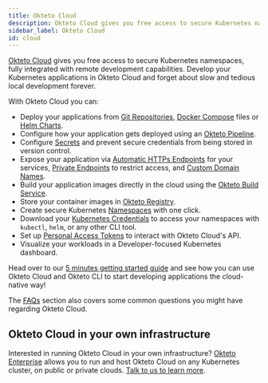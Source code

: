 ```yaml
---
title: Okteto Cloud
description: Okteto Cloud gives you free access to secure Kubernetes namespaces, fully integrated with remote development capabilities
sidebar_label: Okteto Cloud
id: cloud
---
```


[Okteto Cloud](https://cloud.okteto.com/#/?origin=docs) gives you free access to secure Kubernetes namespaces, fully integrated with remote development capabilities.
Develop your Kubernetes applications in Okteto Cloud and forget about slow and tedious local development forever.

With Okteto Cloud you can:

- Deploy your applications from [Git Repositories](/docs/previous/cloud/deploy-from-git/), [Docker Compose](/docs/previous/tutorials/stacks-getting-started/) files or [Helm Charts](/docs/previous/cloud/deploy-from-helm/).
- Configure how your application gets deployed using an [Okteto Pipeline](/docs/previous/cloud/okteto-pipeline).
- Configure [Secrets](/docs/previous/cloud/secrets/) and prevent secure credentials from being stored in version control.
- Expose your application via [Automatic HTTPs Endpoints](/docs/previous/cloud/ssl/) for your services, [Private Endpoints](/docs/previous/cloud/private-endpoints/) to restrict access, and [Custom Domain Names](/docs/previous/cloud/custom-domains/).
- Build your application images directly in the cloud using the [Okteto Build Service](/docs/previous/cloud/build).
- Store your container images in [Okteto Registry](/docs/previous/cloud/registry).
- Create secure Kubernetes [Namespaces](/docs/previous/cloud/namespaces/) with one click.
- Download your [Kubernetes Credentials](/docs/previous/cloud/credentials/) to access your namespaces with `kubectl`, `helm`, or any other CLI tool.
- Set up [Personal Access Tokens](/docs/previous/cloud/personal-access-tokens/) to interact with Okteto Cloud's API.
- Visualize your workloads in a Developer-focused Kubernetes dashboard.

Head over to our [5 minutes getting started guide](/docs/previous/getting-started/) and see how you can use Okteto Cloud and Okteto CLI to start developing applications the cloud-native way!

The [FAQs](/docs/previous/reference/faqs) section also covers some common questions you might have regarding Okteto Cloud.

## Okteto Cloud in your own infrastructure

Interested in running Okteto Cloud in your own infrastructure? [Okteto Enterprise](/docs/previous/enterprise/) allows you to run and host Okteto Cloud on any Kubernetes cluster, on public or private clouds. [Talk to us to learn more](/enterprise#sales).